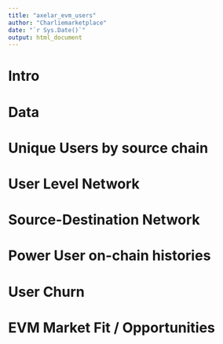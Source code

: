 ```yaml
---
title: "axelar_evm_users"
author: "Charliemarketplace"
date: "`r Sys.Date()`"
output: html_document
---
```


# Intro

# Data 

# Unique Users by source chain 

# User Level Network

# Source-Destination Network

# Power User on-chain histories

# User Churn

# EVM Market Fit / Opportunities



